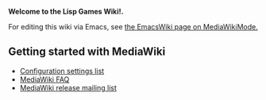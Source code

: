 '''Welcome to the Lisp Games Wiki!.'''

For editing this wiki via Emacs, see [http://www.emacswiki.org/emacs/MediaWikiMode the EmacsWiki page on MediaWikiMode.]

== Getting started with MediaWiki ==
* [http://www.mediawiki.org/wiki/Manual:Configuration_settings Configuration settings list]
* [http://www.mediawiki.org/wiki/Manual:FAQ MediaWiki FAQ]
* [https://lists.wikimedia.org/mailman/listinfo/mediawiki-announce MediaWiki release mailing list]